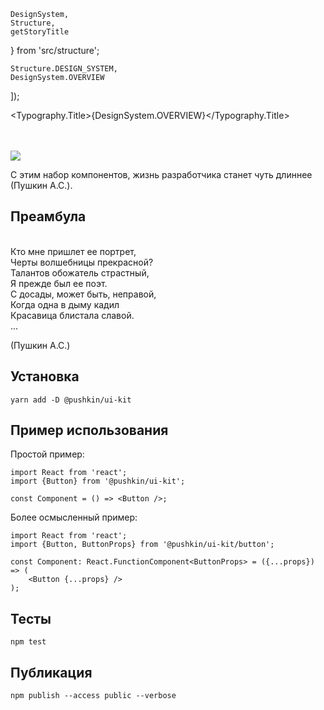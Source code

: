 
    DesignSystem,
    Structure,
    getStoryTitle
} from 'src/structure';


    Structure.DESIGN_SYSTEM,
    DesignSystem.OVERVIEW
]);

<Meta title={title} />

<Typography.Title>{DesignSystem.OVERVIEW}</Typography.Title>

<br />
<br />

<img src={headerImage} />

С этим набор компонентов, жизнь разработчика станет чуть длиннее (Пушкин А.С.).

## Преамбула

<br />
Кто мне пришлет ее портрет,<br />
Черты волшебницы прекрасной?<br />
Талантов обожатель страстный,<br />
Я прежде был ее поэт.<br />
С досады, может быть, неправой,<br />
Когда одна в дыму кадил<br />
Красавица блистала славой.<br />
...

(Пушкин А.С.)

## Установка

```
yarn add -D @pushkin/ui-kit
```

## Пример использования

Простой пример:
```tsx
import React from 'react';
import {Button} from '@pushkin/ui-kit';

const Component = () => <Button />;
```

Более осмысленный пример:
```tsx
import React from 'react';
import {Button, ButtonProps} from '@pushkin/ui-kit/button';

const Component: React.FunctionComponent<ButtonProps> = ({...props}) => (
    <Button {...props} />
);
```

## Тесты

```
npm test
```

## Публикация

```
npm publish --access public --verbose
```
